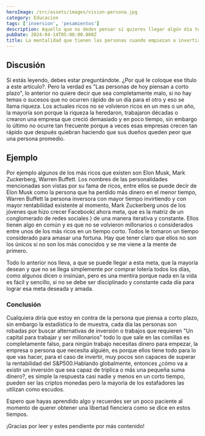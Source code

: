 ```yaml
---
heroImage: /src/assets/images/vision-persona.jpg
category: Educacion
tags: ['inversion', 'pesamientos']
description: Aquello que no dedes pensar si quieres llegar algún día tener libertad financiera
pubDate: 2024-04-14T05:00:00.000Z
title: La mentalidad que tienen las personas cuando empiezan a invertir
---
```


## Discusión

Si estás leyendo, debes estar preguntándote. ¿Por qué le coloque ese título a este artículo?. Pero la verdad es "Las personas de hoy piensan a corto plazo", lo anterior no quiere decir que sea completamente malo, si no hay temas o sucesos que no ocurren rápido de un día para el otro y eso se llama riqueza. Los actuales ricos no se volvieron ricos en un mes o un año, la mayoría son porque la riqueza la heredaron, trabajaron décadas o crearon una empresa que creció demasiado y en poco tiempo, sin embargo lo último no ocurre tan frecuente porque a veces esas empresas crecen tan rápido que después quiebran haciendo que sus dueños queden peor que una persona promedio.

## Ejemplo

Por ejemplo algunos de los más ricos que existen son Elon Musk, Mark Zuckerberg, Warren Buffett. Los nombres de las personalidades mencionadas son vistas por su fama de ricos, entre ellos se puede decir de Elon Musk como la persona que ha perdido más dinero en el menor tiempo, Warren Buffett la persona inversora con mayor tiempo invirtiendo y con mayor rentabilidad existente al momento, Mark Zuckerberg unos de los jóvenes que hizo crecer Facebook( ahora meta, que es la matriz de un conglomerado de redes sociales ) de una manera iterativa y constante. Ellos tienen algo en común y es que no se volvieron millonarios o considerados entre unos de los más ricos en un tiempo corto. Todos le tomaron un tiempo considerado para amasar una fortuna. Hay que tener claro que ellos no son los únicos si no son los más conocidos y se me viene a la mente de primero.

Todo lo anterior nos lleva, a que se puede llegar a esta meta, que la mayoría desean y que no se llega simplemente por comprar lotería todos los días,  como algunos dicen o insinúan, pero es una mentira porque nada en la vida es fácil y sencillo, si no se debe ser disciplinado y constante cada día para lograr esa meta deseada y amada.

### Conclusión

Cualquiera diría que estoy en contra de la persona que piensa a corto plazo, sin embargo la estadística lo de muestra, cada día las personas son robadas por buscar alternativas de inversión o trabajos que requieren "Un capital para trabajar y ser millonarios" todo lo que sale en las comillas es completamente falso, para ningún trabajo necesitas dinero para empezar, la empresa o persona que necesita alguién, es porque ellos tiene todo para lo que vas hacer, para el caso de invertir, muy pocos son capaces de superar la rentabilidad del S\&P500.Hablando globalmente, entonces ¿cómo va a existir un inversión que sea capaz de triplica o más una pequeña suma dinero?, es simple la respuesta casi nadie y menos en un corto tiempo, pueden ser las criptos monedas pero la mayoría de los estafadores las utilizan como escudos.

Espero que hayas aprendido algo y recuerdes ser un poco paciente al momento de querer obtener una libertad fienciera como se dice en estos tiempos.

¡Gracias por leer y estes pendiente por más contenido!
